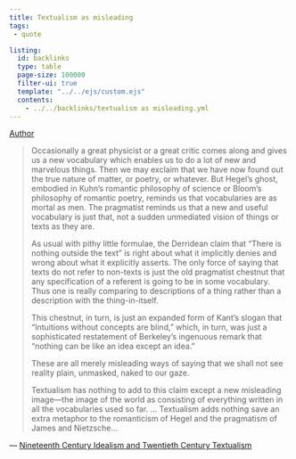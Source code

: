 ```yaml
---
title: Textualism as misleading
tags:
 - quote 

listing:
  id: backlinks
  type: table
  page-size: 100000
  filter-ui: true
  template: "../../ejs/custom.ejs"
  contents:
    - ../../backlinks/textualism as misleading.yml
---
```


[Author](/docs/phil/Richard Rorty.html)

> Occasionally a great physicist or a great critic comes along and gives us a new vocabulary which enables us to do a lot of new and marvelous things. Then we may exclaim that we have now found out the true nature of matter, or poetry, or whatever. But Hegel's ghost, embodied in Kuhn's romantic philosophy of science or Bloom's philosophy of romantic poetry, reminds us that vocabularies are as mortal as men. The pragmatist reminds us that a new and useful vocabulary is just that, not a sudden unmediated vision of things or texts as they are.
> 
> As usual with pithy little formulae, the Derridean claim that "There is nothing outside the text" is right about what it implicitly denies and wrong about what it explicitly asserts. The only force of saying that texts do not refer to non-texts is just the old pragmatist chestnut that any specification of a referent is going to be in some vocabulary. Thus one is really comparing to descriptions of a thing rather than a description with the thing-in-itself.
> 
> This chestnut, in turn, is just an expanded form of Kant's slogan that "Intuitions without concepts are blind," which, in turn, was just a sophisticated restatement of Berkeley's ingenuous remark that "nothing can be like an idea except an idea."
>
> These are all merely misleading ways of saying that we shall not see reality plain, unmasked, naked to our gaze.
>
> Textualism has nothing to add to this claim except a new misleading image—the image of the world as consisting of everything written in all the vocabularies used so far.
> ...
> Textualism adds nothing save an extra metaphor to the romanticism of Hegel and the pragmatism of James and Nietzsche...

— [Nineteenth Century Idealism and Twentieth Century Textualism](/docs/phil/Nineteenth Century Idealism and Twentieth Century Textualism.html)